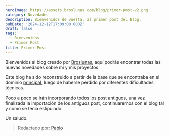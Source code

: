 ```yaml
---
heroImage: https://assets.broslunas.com/blog/primer-post-v2.png
category: Novedades
description: Bienvenidos de vuelta, al primer post del Blog.
pubDate: '2024-12-12T17:09:00.000Z'
draft: false
tags:
  - Bienvenidos
  - Primer Post
title: Primer Post
---
```


Bienvenidos al blog creado por [Broslunas](https://broslunas.com), aquí podrás encontrar todas las nuevas novedades sobre mi y mis proyectos.

Este blog ha sido reconstruido a partir de la base que se encontraba en el dominio [principal](https://broslunas.com), luego de haberse perdido por diferentes dificultades técnicas.

Poco a poco se irán incorporando todos los post antiguos, una vez finalizada la importación de los antiguos post, continuaremos con el blog tal y como se tenia estipulado.

Un saludo.
> Redactado por: [Pablo](mailto:pablo@broslunas.com)